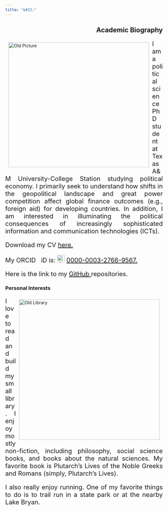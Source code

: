 ```yaml
---
title: "&#32;"
---
```

<section>
<h1 align="right"> Academic Biography </h1>
  <p> <img src="Old_Picture.jpg" alt="Old Picture" style="float:left;padding:10px;width:450px;height:400px;">
  </p>
  <p align="justify" style = "font-size:20px;"> I am a political science PhD student at Texas A&M University-College Station studying political economy. I primarily seek to understand how shifts in the geopolitical landscape and great power competition affect global finance outcomes (e.g., foreign aid) for developing countries. In addition, I am interested in illuminating the political consequences of increasingly sophisticated information and communication technologies (ICTs).
  </p>
  <p style = "font-size:20px;"> Download my CV <a href=Ray_CV.pdf>here. <i class="glyphicon glyphicon-save"></i></a>
  </p>
  <p style = "font-size:20px;"> My ORCID<i class="fa fa-regular fa-registered" style="font-size: 0.6em;position:absolute;"></i> &nbsp; iD is: <img alt="ORCID logo" src="https://info.orcid.org/wp-content/uploads/2019/11/orcid_16x16.png" width="24" height="24"/> <a href=https://orcid.org/0000-0003-2766-9567> 0000-0003-2766-9567. </a>
  </p>
  <p style = "font-size:20px;"> Here is the link to my <a href=https://github.com/nnray> GitHub <i class="fa fa-github fa-lg"></i></a> repositories.
  </p>

<section>
<h1 align="left"> Personal Interests </h1>
  <p> <img src="Old_Library.jpg" alt="Old Library" style="float:right;padding:10px;width:450px;height:450px">
  </p>
  <p align="justify" style="font-size:20px;"> I love to read and build my small library. I enjoy mostly non-fiction, including philosophy, social science books, and books about the natural sciences. My favorite book is Plutarch's Lives of the Noble Greeks and Romans (simply, Plutarch's Lives).
  </p>
  <p align="justify" style="font-size:20px;"> I also really enjoy running. One of my favorite things to do is to trail run in a state park or at the nearby Lake Bryan.
  </p>
</section>